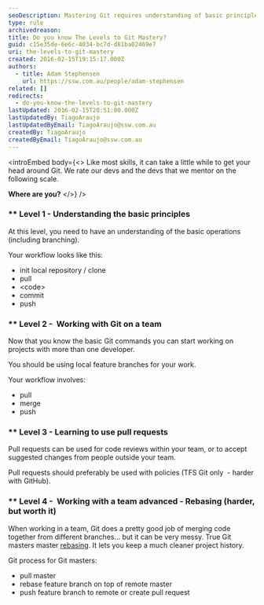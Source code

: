 ```yaml
---
seoDescription: Mastering Git requires understanding of basic principles, team collaboration, and advanced techniques like rebasing.
type: rule
archivedreason:
title: Do you know The Levels to Git Mastery?
guid: c15e35de-6e6c-4034-bc7d-d81ba02469e7
uri: the-levels-to-git-mastery
created: 2016-02-15T19:15:17.000Z
authors:
  - title: Adam Stephensen
    url: https://ssw.com.au/people/adam-stephensen
related: []
redirects:
  - do-you-know-the-levels-to-git-mastery
lastUpdated: 2016-02-15T20:51:00.000Z
lastUpdatedBy: TiagoAraujo
lastUpdatedByEmail: TiagoAraujo@ssw.com.au
createdBy: TiagoAraujo
createdByEmail: TiagoAraujo@ssw.com.au
---
```


<introEmbed
  body={<>
Like most skills, it can take a little while to get your head around Git.
We rate our devs and the devs that we mentor on the following scale.

**Where are you?**
  </>}
/>
### \*\* Level 1 - Understanding the basic principles

At this level, you need to have an understanding of the basic operations (including branching).

Your workflow looks like this:

- init local repository / clone
- pull
- &lt;code&gt;
- commit
- push

### \*\* Level 2 -  Working with Git on a team

Now that you know the basic Git commands you can start working on projects with more than one developer.

You should be using local feature branches for your work.

Your workflow involves:

- pull
- merge
- push

### \*\* Level 3 - Learning to use pull requests

Pull requests can be used for code reviews within your team, or to accept suggested changes from people outside your team.

Pull requests should preferably be used with policies (TFS Git only  - harder with GitHub).

### \*\* Level 4 -  Working with a team advanced - Rebasing (harder, but worth it)

When working in a team, Git does a pretty good job of merging code together from different branches... but it can be very messy.
True Git masters master [rebasing](/rebase-not-merge). It lets you keep a much cleaner project history.

Git process for Git masters:

- pull master
- rebase feature branch on top of remote master
- push feature branch to remote or create pull request
